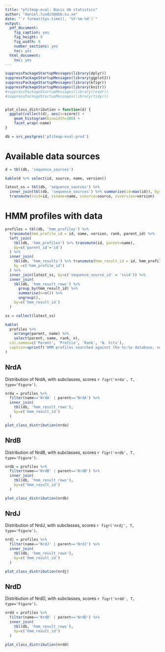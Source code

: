 ```yaml
---
title: "pfitmap-eval: Basic db statistics"
author: "daniel.lundin@dbb.su.se"
date: "`r format(Sys.time(), '%Y-%m-%d')`"
output:
  pdf_document:
    fig_caption: yes
    fig_height: 9
    fig_width: 8
    number_sections: yes
    toc: yes
  html_document:
    toc: yes
---
```


```r

suppressPackageStartupMessages(library(dplyr))
suppressPackageStartupMessages(library(ggplot2))
suppressPackageStartupMessages(library(kfigr))
suppressPackageStartupMessages(library(knitr))
#suppressPackageStartupMessages(library(readr))
#suppressPackageStartupMessages(library(tidyr))

```

```r

```

```r

plot_class_distribution = function(d) {
  ggplot(collect(d), aes(x=score)) + 
    geom_histogram(binwidth=100) +
    facet_wrap(~name)
}

```

```r

db = src_postgres('pfitmap-eval-prod')

```

# Available data sources

```r

d = tbl(db, 'sequence_sources')

kable(d %>% select(id, source, name, version))

latest_ss = tbl(db, 'sequence_sources') %>% 
  inner_join(tbl(db, 'sequence_sources') %>% summarise(id=max(id)), by=c('id')) %>% 
  transmute(ssid=id, ssname=name, ssource=source, ssversion=version)


```

# HMM profiles with data

```r

profiles = tbl(db, 'hmm_profiles') %>%
  transmute(hmm_profile_id = id, name, version, rank, parent_id) %>%
  left_join(
    tbl(db, 'hmm_profiles') %>% transmute(id, parent=name),
    by=c('parent_id'='id')
  ) %>%
  inner_join(
    tbl(db, 'hmm_results') %>% transmute(hmm_result_id = id, hmm_profile_id, sequence_source_id, executed),
    by =c('hmm_profile_id')
  ) %>%
  inner_join(latest_ss, by=c('sequence_source_id' = 'ssid')) %>%
  inner_join(
    tbl(db, 'hmm_result_rows') %>%
      group_by(hmm_result_id) %>%
      summarise(n=n()) %>%
      ungroup(),
    by=c('hmm_result_id')
  )

ss = collect(latest_ss)

kable(
  profiles %>%
    arrange(parent, name) %>%
    select(parent, name, rank, n),
  col.names=c('Parent', 'Profile', 'Rank', 'N. hits'),
  caption=sprintf('HMM profiles searched against the %s:%s database, version %s.', ss$ssname, ss$ssource, ss$ssversion)
)

```

## NrdA

Distribution of NrdA, with subclasses, scores `r figr('nrda', T, type='Figure')`.

```r

nrda = profiles %>%
  filter(name=='NrdA' | parent=='NrdA') %>%
  inner_join(
    tbl(db, 'hmm_result_rows'),
    by=c('hmm_result_id')
  )

plot_class_distribution(nrda)

```

## NrdB

Distribution of NrdB, with subclasses, scores `r figr('nrdb', T, type='Figure')`.

```r

nrdb = profiles %>%
  filter(name=='NrdB' | parent=='NrdB') %>%
  inner_join(
    tbl(db, 'hmm_result_rows'),
    by=c('hmm_result_id')
  )

plot_class_distribution(nrdb)

```

## NrdJ

Distribution of NrdJ, with subclasses, scores `r figr('nrdj', T, type='Figure')`.

```r

nrdj = profiles %>%
  filter(name=='NrdJ' | parent=='NrdJ') %>%
  inner_join(
    tbl(db, 'hmm_result_rows'),
    by=c('hmm_result_id')
  )

plot_class_distribution(nrdj)

```

## NrdD

Distribution of NrdD, with subclasses, scores `r figr('nrdd', T, type='Figure')`.

```r

nrdd = profiles %>%
  filter(name=='NrdD' | parent=='NrdD') %>%
  inner_join(
    tbl(db, 'hmm_result_rows'),
    by=c('hmm_result_id')
  )

plot_class_distribution(nrdd)

```
